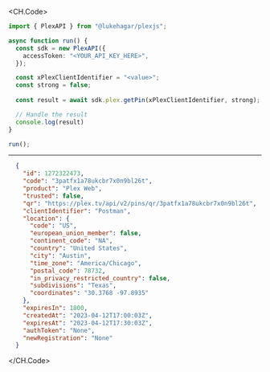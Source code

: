 
<CH.Code>
```typescript GetPin.ts
import { PlexAPI } from "@lukehagar/plexjs";

async function run() {
  const sdk = new PlexAPI({
    accessToken: "<YOUR_API_KEY_HERE>",
  });

  const xPlexClientIdentifier = "<value>";
  const strong = false;
  
  const result = await sdk.plex.getPin(xPlexClientIdentifier, strong);

  // Handle the result
  console.log(result)
}

run();
```
---

```json Example Response
  {
    "id": 1272322473,
    "code": "3patfx1a78ukcbr7x0n9bl26t",
    "product": "Plex Web",
    "trusted": false,
    "qr": "https://plex.tv/api/v2/pins/qr/3patfx1a78ukcbr7x0n9bl26t",
    "clientIdentifier": "Postman",
    "location": {
      "code": "US",
      "european_union_member": false,
      "continent_code": "NA",
      "country": "United States",
      "city": "Austin",
      "time_zone": "America/Chicago",
      "postal_code": 78732,
      "in_privacy_restricted_country": false,
      "subdivisions": "Texas",
      "coordinates": "30.3768 -97.8935"
    },
    "expiresIn": 1800,
    "createdAt": "2023-04-12T17:00:03Z",
    "expiresAt": "2023-04-12T17:30:03Z",
    "authToken": "None",
    "newRegistration": "None"
  }
```
</CH.Code>

